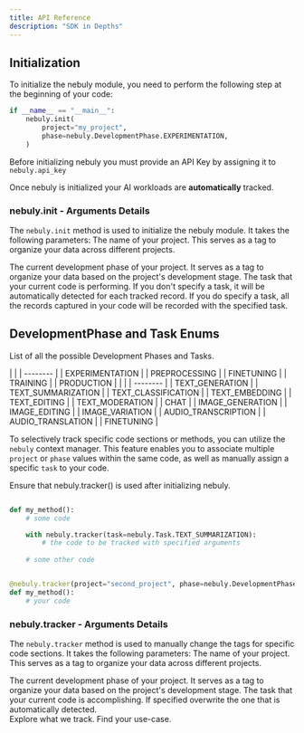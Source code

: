 ```yaml
---
title: API Reference
description: "SDK in Depths"
---
```


## Initialization
To initialize the nebuly module, you need to perform the following step at the beginning of your code:

```python
if __name__ == "__main__":
    nebuly.init(
        project="my_project",
        phase=nebuly.DevelopmentPhase.EXPERIMENTATION,
    )
```

<Note>Before initializing nebuly you must provide an API Key by assigning it to `nebuly.api_key` </Note>

Once nebuly is initialized your AI workloads are **automatically** tracked.

### nebuly.init - Arguments Details
The `nebuly.init` method is used to initialize the nebuly module. It takes the following parameters:
<ParamField body="project" type="str" required>
  The name of your project. This serves as a tag to organize your data across different projects.

</ParamField>

<ParamField body="phase" type="DevelopmentPhase(Enum)" required>
  The current development phase of your project. It serves as a tag to organize your data based on the project's development stage.
</ParamField>

<ParamField body="task" type="Task(Enum)" default="Task.UNKNOWN" optional>
   The task that your current code is performing. If you don't specify a task, it will be automatically detected for each tracked record. If you do specify a task, all the records captured in your code will be recorded with the specified task.
</ParamField>

## DevelopmentPhase and Task Enums

List of all the possible Development Phases and Tasks.

<Tabs>
  <Tab title="DevelopmentPhase Names">
    |                   | 
    | --------          | 
    | EXPERIMENTATION   |  
    | PREPROCESSING     |         
    | FINETUNING        |
    | TRAINING          | 
    | PRODUCTION        | 
  </Tab>
  <Tab title="Task Names">
    |                        |
    | --------               | 
    | TEXT_GENERATION        |
    | TEXT_SUMMARIZATION     |
    | TEXT_CLASSIFICATION    |
    | TEXT_EMBEDDING         |
    | TEXT_EDITING           |
    | TEXT_MODERATION        |
    | CHAT                   |
    | IMAGE_GENERATION       |
    | IMAGE_EDITING          |
    | IMAGE_VARIATION        |
    | AUDIO_TRANSCRIPTION    |
    | AUDIO_TRANSLATION      |
    |  FINETUNING            |
  </Tab>

</Tabs>

<br />

<Accordion title="Advanced Option - Track Specific Code Sections or Methods">

To selectively track specific code sections or methods, you can utilize the `nebuly` context manager. This feature enables you to associate multiple `project` or `phase` values within the same code, as well as manually assign a specific `task` to your code.

<Warning> Ensure that nebuly.tracker() is used after initializing nebuly. </Warning>


```python

def my_method():
    # some code

    with nebuly.tracker(task=nebuly.Task.TEXT_SUMMARIZATION):
        # the code to be tracked with specified arguments
    
    # some other code
```


```python

@nebuly.tracker(project="second_project", phase=nebuly.DevelopmentPhase.PRODUCTION)
def my_method():
    # your code
```

### nebuly.tracker - Arguments Details
The `nebuly.tracker` method is used to manually change the tags for specific code sections. It takes the following parameters:
<ParamField body="project" type="str" optional>
  The name of your project. This serves as a tag to organize your data across different projects.
</ParamField>

<ParamField body="phase" type="DevelopmentPhase(Enum)" optional>
  The current development phase of your project. It serves as a tag to organize your data based on the project's development stage.
</ParamField>

<ParamField body="task" type="Task(Enum)" optional>
  The task that your current code is accomplishing. If specified overwrite the one that is automatically detected.
</ParamField>

</Accordion>

<br />

<CardGroup cols={2}>
  <Card
    title="Supported Integrations"
    icon="code"
    href="/nebuly-sdk/docs/python/integrations/overview"
  >
    Explore what we track.
  </Card>
  <Card
    title="Tutorials"
    icon="palette"
    href="/nebuly-sdk/docs/python/tutorials"
  >
    Find your use-case.
  </Card>
</CardGroup>